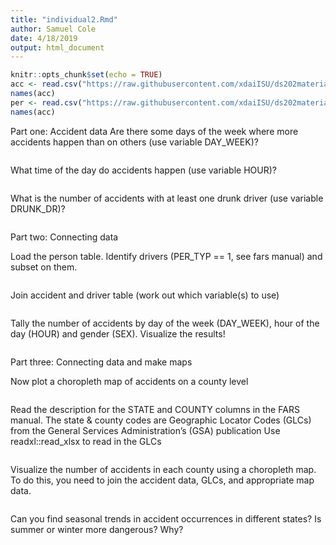 ```yaml
---
title: "individual2.Rmd"
author: Samuel Cole
date: 4/18/2019
output: html_document
---
```


```r
knitr::opts_chunk$set(echo = TRUE)
acc <- read.csv("https://raw.githubusercontent.com/xdaiISU/ds202materials/master/hwlabs/fars2017/accident.csv", stringsAsFactors = FALSE)
names(acc)
per <- read.csv("https://raw.githubusercontent.com/xdaiISU/ds202materials/master/hwlabs/fars2017/person.csv", stringsAsFactors = FALSE)
names(acc)
```
Part one: Accident data
Are there some days of the week where more accidents happen than on others (use variable DAY_WEEK)?
```r

```
What time of the day do accidents happen (use variable HOUR)?
```r


```
What is the number of accidents with at least one drunk driver (use variable DRUNK_DR)?
```r


```

Part two: Connecting data

Load the person table. Identify drivers (PER_TYP == 1, see fars manual) and subset on them.
```r


```
Join accident and driver table (work out which variable(s) to use)
```r


```
Tally the number of accidents by day of the week (DAY_WEEK), hour of the day (HOUR) and gender (SEX). Visualize the results!
```r


```

Part three: Connecting data and make maps

Now plot a choropleth map of accidents on a county level
```r


```
Read the description for the STATE and COUNTY columns in the FARS manual.
The state & county codes are Geographic Locator Codes (GLCs) from the General Services Administration’s (GSA) publication
Use readxl::read_xlsx to read in the GLCs
```r


```
Visualize the number of accidents in each county using a choropleth map. To do this, you need to join the accident data, GLCs, and appropriate map data.
```r


```
Can you find seasonal trends in accident occurrences in different states? Is summer or winter more dangerous? Why?
```r


```
